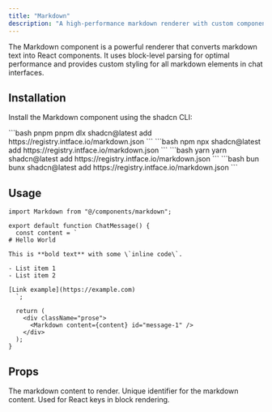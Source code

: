 ```yaml
---
title: "Markdown"
description: "A high-performance markdown renderer with custom components and block-level parsing for chat interfaces."
---
```


The Markdown component is a powerful renderer that converts markdown text into React components. It uses block-level parsing for optimal performance and provides custom styling for all markdown elements in chat interfaces.

## Installation

Install the Markdown component using the shadcn CLI:

<CodeGroup>
  ```bash pnpm 
  pnpm dlx shadcn@latest add https://registry.intface.io/markdown.json
  ```
  ```bash npm 
  npx shadcn@latest add https://registry.intface.io/markdown.json
  ```
  ```bash yarn 
  yarn shadcn@latest add https://registry.intface.io/markdown.json
  ```
  ```bash bun 
  bunx shadcn@latest add https://registry.intface.io/markdown.json
  ```
</CodeGroup>

## Usage

```tsx
import Markdown from "@/components/markdown";

export default function ChatMessage() {
  const content = `
# Hello World

This is **bold text** with some \`inline code\`.

- List item 1
- List item 2

[Link example](https://example.com)
  `;

  return (
    <div className="prose">
      <Markdown content={content} id="message-1" />
    </div>
  );
}
```

## Props

<ParamField body="content" type="string" required>
  The markdown content to render.
</ParamField>

<ParamField body="id" type="string" required>
  Unique identifier for the markdown content. Used for React keys in block rendering.
</ParamField>